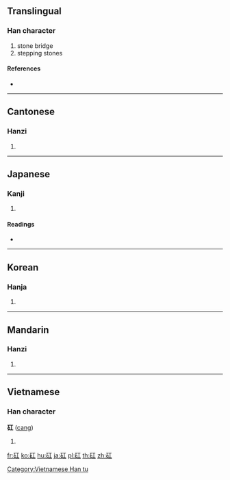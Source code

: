 {{character info/new}}
==Translingual==

===Han character===
{{Han char|rn=112|rad=石|as=03|sn=8|four=11610|canj=MRM}}

# stone bridge
# stepping stones

====References====
* {{Han ref|kx=0827.190|dkj=24044|dj=1241.200|hdz=42417.110|uh=77FC|ud=30716|bh=CD7B|bd=52603}}

----

==Cantonese==

===Hanzi===
{{yue-hanzi|jyut=|y=kung4}}

# {{defn|lang=yue|sort=石03}}

----

==Japanese==

===Kanji===
{{ja-kanji|grade=|rs=石03}}

# {{defn|lang=ja|sort=石03}}

====Readings====
* {{ja-readings|on=[[こう]] (kō)|kun=[[とびいし]] (tobiishi), [[いしばし]] (ishibashi), [[たしか]] (tashika)|nanori=[[ばし]] (bashi)}}

----

==Korean==

===Hanja===
{{ko-hanja|hangeul=강|eumhun=|rv=gang|mr=kang|y=kang}}

# {{defn|lang=ko|sort=石03}}

----

==Mandarin==

===Hanzi===
{{cmn-hanzi|pin=[[gāng]] ([[gang1]]), [[qiāng]] ([[qiang1]])|wg=kang<sup>1</sup>, ch'iang<sup>1</sup>}}

# {{defn|lang=cmn|sort=石03}}

----

==Vietnamese==

===Han character===
'''矼''' ([[cang]])

# {{defn|lang=vi}}

[[Category:Vietnamese Han tu]]

[[fr:矼]]
[[ko:矼]]
[[hu:矼]]
[[ja:矼]]
[[pl:矼]]
[[th:矼]]
[[zh:矼]]